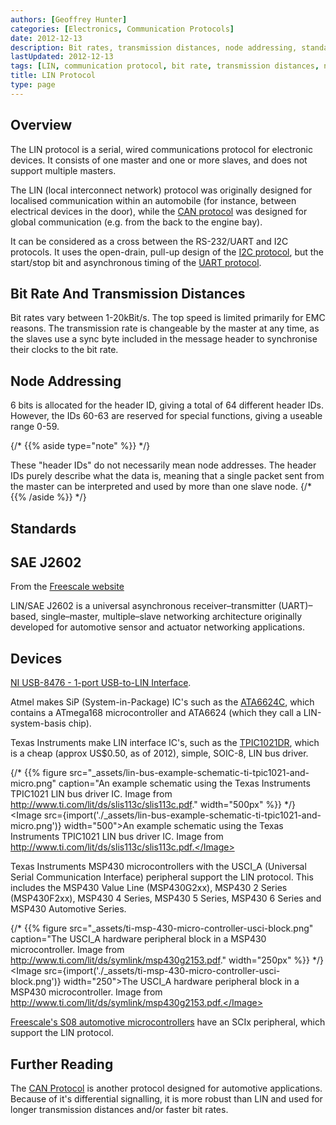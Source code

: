 ```yaml
---
authors: [Geoffrey Hunter]
categories: [Electronics, Communication Protocols]
date: 2012-12-13
description: Bit rates, transmission distances, node addressing, standards, devices and more on the LIN communication protocol.
lastUpdated: 2012-12-13
tags: [LIN, communication protocol, bit rate, transmission distances, node addressing, standards]
title: LIN Protocol
type: page
---
```


## Overview

The LIN protocol is a serial, wired communications protocol for electronic devices. It consists of one master and one or more slaves, and does not support multiple masters.

The LIN (local interconnect network) protocol was originally designed for localised communication within an automobile (for instance, between electrical devices in the door), while the [CAN protocol](/electronics/communication-protocols/can-protocol/) was designed for global communication (e.g. from the back to the engine bay).

It can be considered as a cross between the RS-232/UART and I2C protocols. It uses the open-drain, pull-up design of the [I2C protocol](/electronics/communication-protocols/i2c-communication-protocol/), but the start/stop bit and asynchronous timing of the [UART protocol](/electronics/communication-protocols/uart-communication-protocol).

## Bit Rate And Transmission Distances

Bit rates vary between 1-20kBit/s. The top speed is limited primarily for EMC reasons. The transmission rate is changeable by the master at any time, as the slaves use a sync byte included in the message header to synchronise their clocks to the bit rate.

## Node Addressing

6 bits is allocated for the header ID, giving a total of 64 different header IDs. However, the IDs 60-63 are reserved for special functions, giving a useable range 0-59.

{/* {{% aside type="note" %}} */}
<Aside type="note">
These "header IDs" do not necessarily mean node addresses. The header IDs purely describe what the data is, meaning that a single packet sent from the master can be interpreted and used by more than one slave node.
{/* {{% /aside %}} */}
</Aside>

## Standards

## SAE J2602

From the [Freescale website](http://www.freescale.com/webapp/sps/site/overview.jsp?code=IFATOLIN)

LIN/SAE J2602 is a universal asynchronous receiver–transmitter (UART)–based, single–master, multiple–slave networking architecture originally developed for automotive sensor and actuator networking applications.

## Devices

[NI USB-8476 - 1-port USB-to-LIN Interface](http://sine.ni.com/nips/cds/view/p/lang/en/nid/203388).

Atmel makes SiP (System-in-Package) IC's such as the [ATA6624C](http://www.atmel.com/devices/ATA6612C.aspx), which contains a ATmega168 microcontroller and ATA6624 (which they call a LIN-system-basis chip).

Texas Instruments make LIN interface IC's, such as the [TPIC1021DR](http://www.ti.com/product/TPIC1021), which is a cheap (approx US$0.50, as of 2012), simple, SOIC-8, LIN bus driver.

{/* {{% figure src="_assets/lin-bus-example-schematic-ti-tpic1021-and-micro.png" caption="An example schematic using the Texas Instruments TPIC1021 LIN bus driver IC. Image from http://www.ti.com/lit/ds/slis113c/slis113c.pdf."  width="500px" %}} */}
<Image src={import('./_assets/lin-bus-example-schematic-ti-tpic1021-and-micro.png')} width="500">An example schematic using the Texas Instruments TPIC1021 LIN bus driver IC. Image from http://www.ti.com/lit/ds/slis113c/slis113c.pdf.</Image>

Texas Instruments MSP430 microcontrollers with the USCI_A (Universal Serial Communication Interface) peripheral support the LIN protocol. This includes the MSP430 Value Line (MSP430G2xx), MSP430 2 Series (MSP430F2xx), MSP430 4 Series, MSP430 5 Series, MSP430 6 Series and MSP430 Automotive Series.

{/* {{% figure src="_assets/ti-msp-430-micro-controller-usci-block.png" caption="The USCI_A hardware peripheral block in a MSP430 microcontroller. Image from http://www.ti.com/lit/ds/symlink/msp430g2153.pdf."  width="250px" %}} */}
<Image src={import('./_assets/ti-msp-430-micro-controller-usci-block.png')} width="250">The USCI_A hardware peripheral block in a MSP430 microcontroller. Image from http://www.ti.com/lit/ds/symlink/msp430g2153.pdf.</Image>

[Freescale's S08 automotive microcontrollers](http://www.freescale.com/webapp/sps/site/overview.jsp?code=8BITAUTO) have an SCIx peripheral, which support the LIN protocol.

## Further Reading

The [CAN Protocol](/electronics/communication-protocols/can-protocol/) is another protocol designed for automotive applications. Because of it's differential signalling, it is more robust than LIN and used for longer transmission distances and/or faster bit rates.
